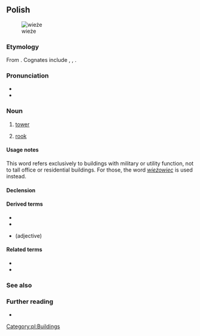 ==Polish==
[[Image:Turm (Schach).jpg|thumb|wieże]]

===Etymology===
From {{inh|pl|sla-pro|*věža}}. Cognates include {{cog|sl|veža||hallway}}, {{cog|ru|вежа||caravan; tower}}, {{cog|sk|veža||tower}}.

===Pronunciation===
* {{pl-IPA}}
* {{audio|Pl-wieża.ogg|audio|lang=pl}}

===Noun===
{{pl-noun|f|dim=wieżyczka}}

# [[tower]]
# {{lb|pl|chess}} [[rook]]

====Usage notes====
This word refers exclusively to buildings with military or utility function, not to tall office or residential buildings. For those, the word ''[[wieżowiec]]'' is used instead.

====Declension====
{{pl-decl-noun-f}}

====Derived terms====
* {{l|pl|wieża Babel}}
* {{l|pl|wieża z kości słoniowej}}
* {{l|pl|wieżowy}} (adjective)

====Related terms====
* {{l|pl|wieżówka}}
* {{l|pl|wieżowiec}}

===See also===
{{table:chess pieces/pl}}

===Further reading===
* {{R:PWN}}

[[Category:pl:Buildings]]